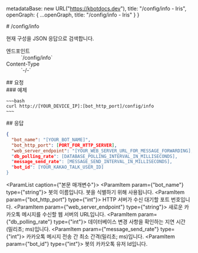 
  metadataBase: new URL("https://kbotdocs.dev"),
  title: "/config/info - Iris",
  openGraph: {
    ...openGraph,
    title: "/config/info - Iris"
  }
}

<Section>
  # /config/info

  현재 구성을 JSON 응답으로 검색합니다.

  <Dl>
    <Dt>엔드포인트</Dt>
    <Dd>
      <Endpoint method={"POST"}>`/config/info`</Endpoint>
    </Dd>
    <Dt>Content-Type</Dt>
    <Dd>
      `-/-`
    </Dd>
  </Dl>
</Section>
<Section>
  ## 요청

  <Section>
    ### 예제

    ~~~bash
    curl http://[YOUR_DEVICE_IP]:[bot_http_port]/config/info
    ~~~
  </Section>
</Section>
<Section>
  ## 응답

  ~~~json
  {
    "bot_name": "[YOUR_BOT_NAME]",
    "bot_http_port": [PORT_FOR_HTTP_SERVER],
    "web_server_endpoint": "[YOUR_WEB_SERVER_URL_FOR_MESSAGE_FORWARDING],
    "db_polling_rate": [DATABASE_POLLING_INTERVAL_IN_MILLISECONDS],
    "message_send_rate": [MESSAGE_SEND_INTERVAL_IN_MILLISECONDS],
    "bot_id": [YOUR_KAKAO_TALK_USER_ID]
  }
  ~~~

  <ParamList caption={"본문 매개변수"}>
    <ParamItem param={"bot_name"} type={"string"}>
      봇의 이름입니다. 봇을 식별하기 위해 사용됩니다.
    </ParamItem>
    <ParamItem param={"bot_http_port"} type={"int"}>
      HTTP 서버가 수신 대기할 포트 번호입니다.
    </ParamItem>
    <ParamItem param={"web_server_endpoint"} type={"string"}>
      새로운 카카오톡 메시지를 수신할 웹 서버의 URL입니다.
    </ParamItem>
    <ParamItem param={"db_polling_rate"} type={"int"}>
      데이터베이스 변경 사항을 확인하는 지연 시간(밀리초; ms)입니다.
    </ParamItem>
    <ParamItem param={"message_send_rate"} type={"int"}>
      카카오톡 메시지 전송 간 최소 간격(밀리초; ms)입니다.
    </ParamItem>
    <ParamItem param={"bot_id"} type={"int"}>
      봇의 카카오톡 유저 Id입니다.
    </ParamItem>
  </ParamList>
</Section>
